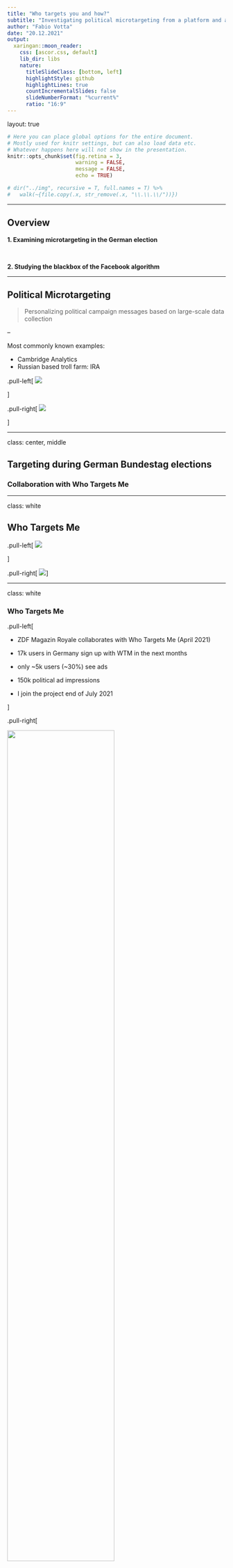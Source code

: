 ```yaml
---
title: "Who targets you and how?"
subtitle: "Investigating political microtargeting from a platform and advertiser perspective"
author: "Fabio Votta"
date: "20.12.2021"
output:
  xaringan::moon_reader:
    css: [ascor.css, default]
    lib_dir: libs
    nature:
      titleSlideClass: [bottom, left]
      highlightStyle: github
      highlightLines: true
      countIncrementalSlides: false       
      slideNumberFormat: "%current%"  
      ratio: "16:9"
---
```



layout: true
    
<div class="logo"></div> 


```r
# Here you can place global options for the entire document.
# Mostly used for knitr settings, but can also load data etc.
# Whatever happens here will not show in the presentation.
knitr::opts_chunk$set(fig.retina = 3, 
                      warning = FALSE, 
                      message = FALSE,
                      echo = TRUE)

# dir("../img", recursive = T, full.names = T) %>%
#   walk(~{file.copy(.x, str_remove(.x, "\\.\\.\\/"))})
```

---

## Overview



**1. Examining microtargeting in the German election**

<br>

**2. Studying the blackbox of the Facebook algorithm**

---

## Political Microtargeting


> Personalizing political campaign messages based on large-scale data collection

--

Most commonly known examples: 

+ Cambridge Analytics
+ Russian based troll farm: IRA

.pull-left[
![](https://cdn2.opendemocracy.net/media/images/PA-35629884-min.max-760x504.jpg)

]

.pull-right[
![](https://d.newsweek.com/en/full/922055/00-russian-ads.jpg?w=737&f=e58952a32494348076bd174f93ea79ca)

]

---



class: center, middle

## Targeting during German Bundestag elections

### Collaboration with Who Targets Me

---

class: white

## Who Targets Me

.pull-left[
![](https://whotargets.me/wp-content/uploads/2020/06/wtm_logo_2020.png)

]

.pull-right[
![](https://whotargets.me/wp-content/uploads/2021/04/Screenshot-2021-04-30-at-09.49.54.png)
]

---

class: white

### Who Targets Me


.pull-left[

+ ZDF Magazin Royale collaborates with Who Targets Me (April 2021)

+ 17k users in Germany sign up with WTM in the next months

+ only ~5k users (~30%) see ads

+ 150k political ad impressions

+ I join the project end of July 2021

]

.pull-right[

<img src="img/zdf_tweet.png" width="70%" height="70%">

]




---

class: white

### ZDF Magazine Royale Show 24. September 2021


<img src="https://i3.ytimg.com/vi/8vq6MzGNZyM/maxresdefault.jpg" width="70%" height="70%">


http://y2u.be/8vq6MzGNZyM

---



class: white

## Political Advertisers in Germany

![](img/ad_impressions.png)

---


class: white

## Political Advertisers in Germany


<img src="img/advertiser_names_1.png" width="70%" height="70%">


---


class: white

## Political Advertisers in Germany

![](img/advertiser_names_2.png)

---

class: white

## Bias in data - Gender

![](img/gender_bias.png)


---

class: white

## Bias in data - Age


![](img/age_bias.png)

---

class: white

## Bias in data - Bundesland

![](img/region_bias.png)


---

class: white

### Weighting the data 

#### according to German population metrics

<img src="img/gender_weighted.png" width="50%" height="50%">


---

class: white

## Why Am I Seeing This

+  WTM users share the text from the ‘Why am I seeing this?’ label

![](https://www.impactplus.com/hubfs/Screen%20Shot%202019-07-15%20at%202.11.21%20PM.png)


---

class: white

### Which targeting criteria did German parties use?

<img src="img/targeting_criteria.png" width="40%" height="40%">

---

class: white

### How common is targeting anyway?

<img src="https://pbs.twimg.com/media/FAI_L3TXMAA192x?format=png&name=4096x4096" width="80%" height="80%">


---

class: white

### Which targeting criteria did German parties use?

+ Parties often target interest in their own party

+ Parties often use location targeting

+ Parties make frequent use of custom and lookalike audiences

Link to Shiny app to explore results:

[favstats.shinyapps.io/btw21_wtm/](https://favstats.shinyapps.io/btw21_wtm/)

---

class: white

### Targeting - CDU/CSU

![](img/cdu_targeting.png)

---

class: white

### Targeting - SPD

![](img/spd_targeting.png)


---


class: white

### Targeting - Die Grünen

![](img/green_targeting.png)


---

class: white

### Targeting - AfD

![](img/afd_targeting.png)


---

class: white

### Targeting - LINKE

![](img/left_targeting.png)

---

class: white

### Targeting - FDP

![](img/fdp_targeting.png)

---

class: white

### Targeting Networks - CDU

![](img/targeting_network_cdu.png)

---

class: white

### Targeting vaccine skeptic content

.pull-left[

<img src="https://whotargets.me/wp-content/uploads/2021/08/dieterdehm.png" width="100%" height="100%">

]

.pull-right[
<img src="https://whotargets.me/wp-content/uploads/2021/08/dieterdehmad.png" width="70%" height="70%">
]

---

class: white

### Targeting vaccine skeptic content

.pull-left[

<img src="https://whotargets.me/wp-content/uploads/2021/08/dieterdehm.png" width="100%" height="100%">

]


.pull-right[
> Ich selbst bin weder ein fanatischer Impfgegner noch -Befürworter: Weil die Haupterfolge gegen dieses Virus sowieso in unseren Immunsystemen stattfinden, wenn sie – von Stress und Umweltschäden verschont – Keime abwehren und ein unauffälliges Infektionsgeschehen bewirken.
]


---

class: white

## Attack Ads - CDU

.pull-left[
This CDU ad is targeted at 

+ small business owners
+ interest in business management
+ female entrepreneurs
+ start-ups
+ “The Economist” 
+ entrepreneurship
]

.pull-right[

<img src="https://whotargets.me/wp-content/uploads/2021/09/cdu.png" width="50%" height="50%">


]


---

class: white

## Targeting opponents - GRÜNEN

Ads targeted at older people (30-65+), interest in SPD, and also various environmentalist interests (ecology, sustainability, etc.)


<img src="https://whotargets.me/wp-content/uploads/2021/09/image-2.png" width="70%" height="70%">



---

## What work remains to be done?

+ A lot

--

+ Everything in regards to content of the ads

+ Issue Ownership 

+ How are negative ads targeted? 

+ To which degree are ads personalized? 

+ How common is “two-facedness”, promising different things to different voters? 

---

class: center, middle

## Automated Microtargeting

### Exploring the Influence of the Facebook Ad Delivery Algorithm in the Dutch Context

---

## Ad Delivery Algorithms


+ Discourse on political microtargeting is often focused on the "bad actor" story

  + Russian election interference campaign (IRA)
  
  + Cambridge Analytica
  
  + Trump campaign (Steve Bannon, Brad Parscale)

--

<br>

+ The explicit assumption here is that the advertisers have strong control over who sees which ad

--

<br>

There is a distinct lack of research on the *automated* aspect of political microtargeting: 

the **ad delivery algorithm**

---


class: center, middle

## Poltical Microtargeting since 2016

--

Ad libraries and **limitations to targeting**




---

### Poltical Microtargeting since 2016

**Google** now only allows targeting by age, gender and location for political ads.

**Facebook** also limited ad targeting options 
  + disallowing targeting based on race, religion and more
  
--
  
.pull-left[
```r
knitr::include_graphics("img/remove_targeting.png")
```
]

.pull-right[
<br>
<br>
<br>
[facebook.com/business/news/removing-certain-ad-targeting-options-and-expanding-our-ad-controls](https://www.facebook.com/business/news/removing-certain-ad-targeting-options-and-expanding-our-ad-controls)
]




---


### Poltical Microtargeting since 2016

**Google** now only allows targeting by age, gender and location for political ads.

**Facebook** also limited ad targeting options 
  + disallowing targeting based on race, religion and more
  
<br>

Facebook still allows targeting based on:
  + detailed demographics 
  + users' declared interests 
  + Behavioural targeting 
  + Custom and Lookalike Audiences


---


class: center, middle

# Ad Objectives,<br>Optimizations<br>and Relevancy

---

### Ad Objectives, Optimizations and Relevancy

There is more than just targeting criteria that decides who sees political ads:

+ **Ad objective** = what is the goal of the ad?

    for example: generate web traffic, like Facebook page, buy products
    
--

+ **Optimization** = how should the goal be achieved?

    key metric to be optimized on: number of exposed users, clicks, conversions
    
--

+ **Relevancy** = how relevant is the ad to the user

```r
knitr::include_graphics("img/relevant_quote.png")
```

--

→ ***Implies big role of the ad delivery algorithm***



---

class: center, middle

## Prior investigations into the<br>role of the ad delivery algorithm

---

### Pricing differences in the US 2020 election

+ Biden campaign paid more than **6x more** 
  + compared to Trump campaign when targeting older voters. [(The Markup 2020)](https://themarkup.org/election-2020/2020/10/29/facebook-political-ad-targeting-algorithm-prices-trump-biden)
  
  
<center>
```r
knitr::include_graphics("img/older.png")
```
</center>
  
<!-- ![](img/older.png) -->
  

---

### Prior Research (Ali et al., 2020,2021)


When targeting the same audience, at the same time, with the same budget:

+ Ad delivery is heavily skewed along gendered and racial stereotypes
  + even without the intent of the advertiser [(Ali et al. 2020)](https://dl.acm.org/doi/10.1145/3359301)

--

Regarding political ads [(Ali et al., 2021)](https://dl.acm.org/doi/pdf/10.1145/3437963.3441801):

--

+ **Skewed delivery**

  + Political ads more often delivered to ideologically congruent audience 
      + Bernie ads → higher % D; 
      + Trump ads → higher % R

--

+ **Increased cost**

  + Liberal ad to a liberal audience: *21 Dollar per 1000 users*; 
  + Conservative ad delivered to liberal audience: *40 Dollar per 1000 users*.



---


class: white

<img src="img/costper1k.png">


---

### Why study black box of the Facebook algorithm


+ Severely limiting or banning microtargeting is *inadequate*

It would:

1. not end “targeting”

2. give more “autonomy” to the platform and its ad delivery algorithm

3. would make it more difficult to create transparency

<br>

→ *regulations that only focus on the advertiser “capabilities” and not also the ad delivery algorithm falls short*

---

### Why study black box of the Facebook algorithm


+ Facebook may (dis-)advantage certain parties

  + Equal-time rule?

--

+ Parties may pay more money to persuade potential voters

  + It might be more costly to reach people who are undecided

--

+ Political campaigns may not reach their intended audiences 

  + only the people that *already agree with the message*
  
  + certain groups might be excluded entirely
  
  + potentially exasperates the fragmentation of the political landscape



---

class: center, middle

## Research Question

### How does the Facebook ad delivery algorithm<br>influence the pricing & distribution of political ads<br>in the Netherlands?

---

class: center, middle

# Research Design

---

### Research Design

+ Collaborate with Dutch parties to place political ads

+ We reached out to 7 major political parties

  + heard back from 3, all of which gave us a tentative ***yes***
  
--

<br>
  
+ Experimental design that varies targeting criteria (and content)

+ Estimated timeframe for placing ads: ~ Late January to mid-February 2022

  + close to Netherlands-wide local elections in March 2022

--
  
<br>
  
+ Plan is to pre-register

---



### Research Design

+ The study design will incorporate two *levels of comparisons*

      Observing differences of pricing and delivery:

  1. *within a party* (i.e. different targeting criteria and content)

  2. *between parties*
  



---

### Research Design

Facebook says it delivers ads based on a "relevancy" score

→ Facebook optimizes for ***perceived*** *congruency* between the content/message of the ad and the person seeing the ad

We hypothesize some audiences might therefore be *harder to reach*
  + as in: more expensive
  + reach less people given the same conditions (budget and timing)
  

  
--

In order to test the algorithm we need to:

+ Place ads with ad goal: *Reach*
+ Ad optimization: *Unique users reached*

--

Optimizing on Reach (rather than Traffic): 
   
+ the algorithm has to work more on its internal assumptions 
+ doesn't use user cues (i.e. clicks) as much to decide who is going to see the ad

---


### Dependent Variables

+ Price per 1k users reached

  + this measure is an industry standard

+ Delivery of ads 

  + Audience shares measured by % of ads delivered to specific group
  
      + Gender
  
      + Age
    
      + Region
  
      + Targeting criteria


---


class: center, middle

# "Election date reminder" ads and proposed conditions


---

class: white

### "Election date reminder" ads and proposed conditions

.pull-left[

<img src="img/laatjestem.png" width="70%" height="70%">

Note: this is only an example to showcase the idea. Not the final design.

]

.pull-right[


![](img/conditions.png)


]

---

### Cross-party conditions

--

.pull-left[
Hypotheses:

Audiences that lean left 
  + interested in environment
  + social security
  + high educated
  + women
  
are harder to reach for right-leaning parties (and vice versa)


Audiences that lean right 
  + interested in business
  + lower-educated + vocational
  + men

are harder to reach for left-leaning parties (and vice versa)

]



.pull-right[


![](img/conditions.png)


]

---

### Intra-party conditions: Entertainment vs. Political audiences

.pull-left[
The Facebook algorithm may assume that informative ads about election day are

+ *less relevant* for people interested in entertainment (sports, TV shows, video games) 
+ than for people already interested in (local) politics

<br>

Therefore, we expect that **ads targeted at people interested in entertainment**
  + are **more costly** and **reach less people** 
  + compared to people already interested in politics
  
]



.pull-right[


![](img/conditions.png)


]

---


### High-education vs. low-education

.pull-left[


The Facebook algorithm may assume that informative ads about election day are

+ *less relevant* for lower-educated audiences (lower interested in politics) 
+ than for higher-educated audiences.

<br>

Therefore, we expect that **ads targeted at lower-educated audiences**
  + are **more costly** and **reach less people** 
  + compared to higher-educated audiences.
  
]
  
.pull-right[


![](img/conditions.png)


]
  
---

### Younger vs. Older audiences

The Facebook algorithm may assume that informative ads about election day are

+ *less relevant* for younger people (lower turnout rate) 
+ than for older people

<br>

Therefore, we expect that ads
  + are **more costly** when reaching younger people
  + compared to older people

---


class: center, middle

## Pre-Test

### Very (!) early results

---

## Pre-Test


Place 30 ads on Facebook for 7 days

+ No targeting (18+, all genders, all of Netherlands)
+ Target high-educated audience
+ Target low-educated audience

Daily budget: 1 Euro (in total = 210 Euros)

Reached: 61,137 people

---

class: white

## Cost per 1k Users

<img src="img/costper1k_pretest.png" width="60%" height="60%">


---

class: white


## Cost per 1k Users

<img src="img/costper1k_pretest_m.png" width="60%" height="60%">


---

class: white

## Cost per age group

<img src="img/costperage" width="60%" height="60%">


---

class: white

## Cost per age group

<img src="img/costperage_m" width="60%" height="60%">

---


class: white

## Skewed delivery in terms of gender

<img src="img/gendershare" width="60%" height="60%">

---

class: white

## Less clear for age groups

<img src="img/age_share.png" width="60%" height="60%">

---


<br>
<br>
<br>

<center>

<img src="https://memecrunch.com/meme/CFEV6/any-questions/image.gif?w=400&c=1">


<!-- ![]() -->

</center>


---

class: center, middle

# Let's discuss

<img src="https://i.gifer.com/3Eic.gif">


---

class: center, middle

# Appendix



---

# My questions

+ Is an experimental design even possible/desirable here?
  + It would require to place ~10-20 ads per condition per party to be properly powered
  + 10-20 ads per condition per party could potentially lead to overpricing the market of a targeted audience?
  → so some ads I place might influence the outcomes for other ads
  + is there a way to account for that in an experimental design?
  + should I make this an observational study instead, place less ads per condition and just bite the bullet on causality being too difficult to establish in regards to treating the ad delivery algorithm?

+ What kind of conditions 

  + made the most sense to you?
  + would be most valuable?
  + how could they be improved?
  
  
+ Does the measurement for ad delivery skew make sense?



+ I've been struggling with the power analysis and the effect sizes I should expect so I can properly determine sample size per condition. Any advice?

---


class: center, middle

# Issue ads and proposed conditions

## Observing differences of pricing and delivery *between* and *within a party*


---

### Example Topic: Climate Change

--

Does Facebook charge more money/skew delivery when ads about *climate change* are targeted at:
+ people with interest in environmentalism vs. people interested in business 
+ younger people vs. older people
+ rural vs. urban regions 
+ low vs. high education
+ more right-leaning vs. left-leaning parties?

--

<img src="img/posters/p1.png" style="float: left; width: 27%; margin-right: 1%; margin-bottom: 0.5em;">
--
<img src="img/posters/p2.png" style="float: left; width: 27%; margin-right: 1%; margin-bottom: 0.5em;">
<img src="img/posters/p3.png" style="float: left; width: 27%; margin-right: 1%; margin-bottom: 0.5em;">
<p style="clear: both;">



---


class: center, middle


### Going Micro to Go Negative

#### Research Question: 

To what extent is political microtargeting used by<br>political advertisers to deliver uncivil
campaign messages?

---


class: center, middle

## Going micro


---

### Political Microtargeting

> Personalizing political campaign messages based on large-scale data collection

+ Cambridge Analytics

+ IRA influence campaign

+ Topic is understudied in European context

---

class: center, middle

## Negative campaigning

*"going negative"*

---

## Negative campaigning

Negative campaigning is a type of advertising that highlights alleged weaknesses of the competitor.

--

*However:* Negative ads are not just negative ads

According to Brooks & Geer (2012) negative campaigning entails:

+ *civil* negative ads

  + legitimate criticism of the opponent
  
--

+ *uncivil* negative ads 

  + "disrespectful, poisonous and hyperbolic [...]" language that "break norms of conversation [...]" (Otto et al. 2020)


<br>

> Let's take a closer look at incivility as a form of negative advertising

---

class: center, middle

## Political Incivility

*Is it good to be bad?*

---

## Political Incivility

Acoording to Mutz (2016) political incivility can:

 + lower trust in government

 + reduce faith in institutions 

 + lessen respect for opposing views

--

**But** it can also: 

+ generate stronger interest in voting & in politics more generally (Herbst 2010)

+ increase the memorability of the topics discussed; also known as *negativity bias* (Sydnor 2019)

---


class: center, middle

## Backlash effect

*When attacking your opponent backfires*

--

*or: when it's bad to be bad*

---

## Backlash effect

Negative advertising can backfire because voters feel sympathetic toward candidates under attack (Walter & van der Eijk, 2019).

Meta-analysis confirms a backlash effect in 33 out of 40 studies (Lau et al., 2009)

--

Backlash effect can be dependent on voter (and candidate) characteristics:

 + Backlash towards African-American attack sponsors is greater among white voters (Krupnikov and Piston 2015)

 + Nai & Maier (2020) also demonstrate that with incivil ads:

--

    + people high in conflict avoidance significantly reduce rating of the **attack sponsor**

    + individuals high in psychopathy traits rate the **target more negatively**


---


class: center, middle

## Microtargeting and Negative ads

*"going micro"*

---


## Microtargeting and Negative ads

Microtargeting may lower the risk of backlash effects because:

+ Negative messages can be targeted towards individuals who are most susceptible to them (Nai & Maier 2020)

  + also means: people likely to dislike negativity can be excluded

--
  
+ Negative campaigning is seen as undesirable and harmful by the public
    + (Mutz and Reeves 2005; Mattes and Redlawsk 2014)

--

+ A smaller range of individuals are affected if there were to be a backlash

*Hypotheses:*

> H1: Microtargeted ads from political campaigns are more negative than ads targeted at more general audiences.

> H2: For outside groups we should not find this microtargeting effect because they are less concerned about reputational hits.

---


## Microtargeting and Negative ads

Literature that have looked at this is scarce but two examples stood out:

+ Fowler et al. (2020) analyze TV and Facebook and find the latter to be more positive

  + Campaigns are more likely to have lists of supporters and they are less targeted with negative ads

  + However: only compares TV ads with Facebook and does not differentiate between levels of targeting
  
--

<br>
  
+ Jain and Wood (2020) analyze Facebook ad library data

  + Computer Science pre-print, does not go in a lot of detail but they do find a positive effect of microtargeting on tone

  + However: measure of microtargeting is just received impressions


---

## Measurement

+ Dependent Variable: Negativity/Incivility
  + Perspective API (Toxicity)
  + Prediction by supervised machine learning model trained on incivil/civil negative & positive ads
      
--
  
+ Independent Variable: Microtargeting

> `Potential Reach` estimates how many people your ad could potentially reach depending on the targeting and ad placement options you select while creating an ad. ~Facebook Ad Library

--

.pull-left[
+ 100 - 1.000 individuals reached
+ 1.001 - 5.000
+ 5.001 - 10.000
+ 10.001 - 50.000
+ 50.001 - 100.000
+ 100.001 - 500.000
+ 500.001 - 1 million
+ +1 million
]

.pull-right[
  <br>
  <br>
  <br>
  The smaller the reach the more microtargeted is an advertisement.
]


---

## Results


---

## Takeaways

---

